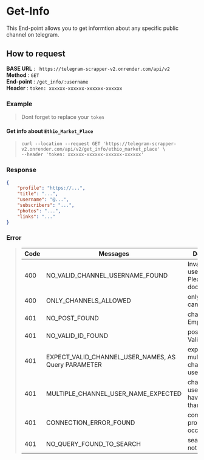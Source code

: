 # Get-Info 

This End-point allows you to get informtion about any specific public channel on telegram. 

## How to request

**BASE URL** : ` https://telegram-scrapper-v2.onrender.com/api/v2` \
**Method** : `GET` \
**End-point** : `/get_info/:username` \
**Header** : `token: xxxxxx-xxxxxx-xxxxxx-xxxxxx`



### Example

> Dont forget to replace your `token`

#### Get info about `Ethio_Market_Place`

> ```curl
> curl --location --request GET 'https://telegram-scrapper-v2.onrender.com/api/v2/get_info/ethio_market_place' \
> --header 'token: xxxxxx-xxxxxx-xxxxxx-xxxxxx'
> ```

### Response

```json
{
    "profile": "https://...",
    "title": "...",
    "username": "@...",
    "subscribers": "...",
    "photos": "...",
    "links": "..."
}
```


### Error

> | Code | Messages                                              | Description                                                   |
> | ---- | ----                                                  | -----------                                                   |
> | 400  | NO_VALID_CHANNEL_USERNAME_FOUND                       | Invalid channel username. Please read the documentation.      |
> | 400  | ONLY_CHANNELS_ALLOWED                                 | only channels can be scraped                                  |
> | 401  | NO_POST_FOUND                                         | channels With Empty Post                                      |
> | 401  | NO_VALID_ID_FOUND                                     | post Id is not Valid                                          |
> | 401  | EXPECT_VALID_CHANNEL_USER_NAMES, AS Query PARAMETER   | expect valid multiple channel usernames                       |
> | 401  | MULTIPLE_CHANNEL_USER_NAME_EXPECTED                   | channel usernames have to more than 1                         |
> | 401  | CONNECTION_ERROR_FOUND                                | connection problem occured                                    |
> | 401  | NO_QUERY_FOUND_TO_SEARCH                              | search query not found                                        |
